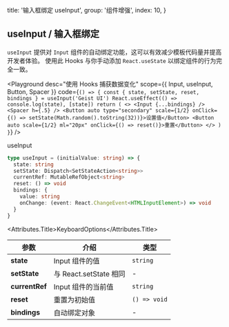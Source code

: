 
  title: '输入框绑定 useInput',
  group: '组件增强',
  index: 10,
}

## useInput / 输入框绑定

`useInput` 提供对 `Input` 组件的自动绑定功能，这可以有效减少模板代码量并提高开发者体验。
使用此 Hooks 与你手动添加 `React.useState` 以绑定组件的行为完全一致。

<Playground
  desc="使用 Hooks 捕获数据变化"
  scope={{ Input, useInput, Button, Spacer }}
  code={`
() => {
  const { state, setState, reset, bindings } = useInput('Geist UI')
  React.useEffect(() => console.log(state), [state])
  return (
    <>
      <Input {...bindings} />
      <Spacer h={.5} />
      <Button auto type="secondary" scale={1/2} onClick={() => setState(Math.random().toString(32))}>设置值</Button>
      <Button auto scale={1/2} ml="20px" onClick={() => reset()}>重置</Button>
    </>
  )
}
`}
/>

<Attributes edit="/pages/zh-cn/hooks/use-input.mdx">
<Attributes.Title>useInput</Attributes.Title>

```ts
type useInput = (initialValue: string) => {
  state: string
  setState: Dispatch<SetStateAction<string>>
  currentRef: MutableRefObject<string>
  reset: () => void
  bindings: {
    value: string
    onChange: (event: React.ChangeEvent<HTMLInputElement>) => void
  }
}
```

<Attributes.Title>KeyboardOptions</Attributes.Title>

| 参数                 | 介绍                         | 类型      |
| ---------------------- | ----------------------------------- | --------- |
| **state** | Input 组件的值 | `string` |
| **setState**    | 与 React.setState 相同             | - |
| **currentRef**     | Input 组件的当前值 | `string` |
| **reset**            | 重置为初始值         | `() => void` |
| **bindings**              | 自动绑定对象                 | -  |

</Attributes>

